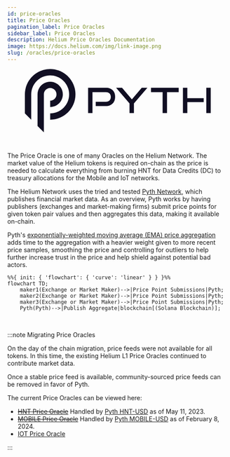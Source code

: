 ```yaml
---
id: price-oracles
title: Price Oracles
pagination_label: Price Oracles
sidebar_label: Price Oracles
description: Helium Price Oracles Documentation
image: https://docs.helium.com/img/link-image.png
slug: /oracles/price-oracles
---
```


<figure className="screensnippet-wrapper" style={{ padding: '2.5em 20vw' }}>
  <svg
    width="3285"
    height="1120"
    viewBox="0 0 3285 1120"
    fill="none"
    xmlns="http://www.w3.org/2000/svg"
    style={{ width: '100%', height: 'auto', maxWidth: '300px' }}
  >
    <g fill="#110F23">
      <path d="M1252.1 654.391V578.608H1431.62C1459.07 578.608 1480.49 570.807 1495.86 555.205C1511.22 539.603 1518.91 519.036 1518.91 493.607C1518.91 468.177 1511.22 447.205 1495.86 432.008C1480.49 416.811 1459.07 409.213 1431.62 409.213H1194.94V778.956H1117.46V330.847H1431.62C1457.45 330.847 1480.49 334.646 1500.81 342.244C1521.08 349.843 1538.21 360.532 1552.16 374.31C1566.11 388.089 1576.77 404.805 1584.15 424.511C1591.53 444.216 1595.22 466.404 1595.22 491.074C1595.22 515.744 1591.53 537.374 1584.15 557.333C1576.77 577.241 1566.11 594.413 1552.16 608.8C1538.21 623.186 1521.13 634.382 1500.81 642.385C1480.55 650.389 1457.45 654.391 1431.62 654.391H1252.1Z" />
      <path d="M1849.49 778.855V608.75L1612.21 330.848H1717.33L1891.34 537.274L2065.91 330.848H2165.52L1927.58 608.75V778.855H1849.49Z" />
      <path d="M2434.74 778.855V409.112H2229.12V330.848H2718.73V409.112H2512.82V778.855H2434.74Z" />
      <path d="M3207.22 330.853H3285V778.86H3207.22V330.853Z" />
      <path d="M2871.6 778.86V584.946H3160.98V515.597H2871.6V330.853H2793.82V778.86H2871.6Z" />
      <path d="M558.73 447.988C558.73 509.84 508.694 559.99 446.984 559.99V671.992C570.404 671.992 670.475 571.692 670.475 447.988C670.475 324.285 570.404 223.984 446.984 223.984C406.299 223.984 368.091 234.876 335.239 253.973C268.425 292.675 223.494 365.063 223.494 447.988V1008L323.969 1108.7L335.239 1120V447.988C335.239 386.136 385.274 335.986 446.984 335.986C508.694 335.986 558.73 386.136 558.73 447.988Z" />
      <path d="M446.981 0C365.56 0 289.244 21.833 223.49 59.9775C181.39 84.3434 143.687 115.396 111.745 151.717C42.2014 230.69 0 334.435 0 448.008V784.013L111.745 896.015V448.008C111.745 348.518 154.907 259.109 223.49 197.561C255.735 168.687 293.59 145.891 335.236 131.201C370.159 118.739 407.812 112.002 446.981 112.002C632.111 112.002 782.216 262.452 782.216 448.008C782.216 633.563 632.111 784.013 446.981 784.013V896.015C693.871 896.015 893.961 695.415 893.961 448.008C893.961 200.6 693.871 0 446.981 0Z" />
    </g>
  </svg>
</figure>
<br />

The Price Oracle is one of many Oracles on the Helium Network. The market value of the Helium tokens
is required on-chain as the price is needed to calculate everything from burning HNT for Data
Credits (DC) to treasury allocations for the Mobile and IoT networks.

The Helium Network uses the tried and tested [Pyth Network](https://pyth.network/), which publishes
financial market data. As an overview, Pyth works by having publishers (exchanges and market-making
firms) submit price points for given token pair values and then aggregates this data, making it
available on-chain.

Pyth's
[exponentially-weighted moving average (EMA) price aggregation](https://docs.pyth.network/documentation/how-pyth-works/ema-price-aggregation)
adds time to the aggregation with a heavier weight given to more recent price samples, smoothing the
price and controlling for outliers to help further increase trust in the price and help shield
against potential bad actors.

```mermaid
%%{ init: { 'flowchart': { 'curve': 'linear' } } }%%
flowchart TD;
    maker1(Exchange or Market Maker)-->|Price Point Submissions|Pyth;
    maker2(Exchange or Market Maker)-->|Price Point Submissions|Pyth;
    maker3(Exchange or Market Maker)-->|Price Point Submissions|Pyth;
    Pyth(Pyth)-->|Publish Aggregate|blockchain[(Solana Blockchain)];
```

<br />

:::note Migrating Price Oracles

On the day of the chain migration, price feeds were not available for all tokens. In this time, the
existing Helium L1 Price Oracles continued to contribute market data.

Once a stable price feed is available, community-sourced price feeds can be removed in favor of
Pyth.

The current Price Oracles can be viewed here:

- ~~[HNT Price Oracle](https://explorer.solana.com/address/horUtvuHQFWxPFrZ35YZUmXUZ2TSQdSXhcD4kkCVNKi/anchor-account)~~
  Handled by [Pyth HNT-USD](https://pyth.network/price-feeds/crypto-hnt-usd) as of May 11, 2023.
- ~~[MOBILE Price Oracle](https://explorer.solana.com/address/moraMdsjyPFz8Lp1RJGoW4bQriSF5mHE7Evxt7hytSF/anchor-account)~~
  Handled by [Pyth MOBILE-USD](https://pyth.network/price-feeds/crypto-mobile-usd) as of February
  8, 2024.
- [IOT Price Oracle](https://explorer.solana.com/address/iortGU2NMgWc256XDBz2mQnmjPfKUMezJ4BWfayEZY3/anchor-account)

:::
